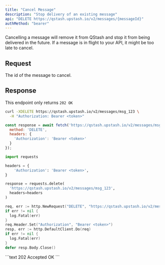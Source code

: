 ```yaml
---
title: "Cancel Message"
description: "Stop delivery of an existing message"
api: "DELETE https://qstash.upstash.io/v2/messages/{messageId}"
authMethod: "bearer"
---
```


Cancelling a message will remove it from QStash and stop it from being delivered
in the future. If a message is in flight to your API, it might be too late to
cancel.

## Request

<ParamField path="messageId" type="string" required>
  The id of the message to cancel.
</ParamField>

## Response

This endpoint only returns `202 OK`

<RequestExample>

```sh curl
curl -XDELETE https://qstash.upstash.io/v2/messages/msg_123 \
  -H "Authorization: Bearer <token>"
```

```js Node
const response = await fetch('https://qstash.upstash.io/v2/messages/msg_123', {
  method: 'DELETE',
  headers: {
    'Authorization': 'Bearer <token>'
  }
});
```

```python Python
import requests

headers = {
    'Authorization': 'Bearer <token>',
}

response = requests.delete(
  'https://qstash.upstash.io/v2/messages/msg_123', 
  headers=headers
)
```

```go Go
req, err := http.NewRequest("DELETE", "https://qstash.upstash.io/v2/messages/msg_123", nil)
if err != nil {
  log.Fatal(err)
}
req.Header.Set("Authorization", "Bearer <token>")
resp, err := http.DefaultClient.Do(req)
if err != nil {
  log.Fatal(err)
}
defer resp.Body.Close()
```


</RequestExample>

<ResponseExample>
```text 202 Accepted
OK
```

</ResponseExample>
